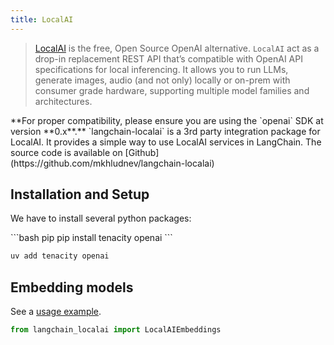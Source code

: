 ```yaml
---
title: LocalAI
---
```


>[LocalAI](https://localai.io/) is the free, Open Source OpenAI alternative.
> `LocalAI` act as a drop-in replacement REST API that’s compatible with OpenAI API
> specifications for local inferencing. It allows you to run LLMs, generate images,
> audio (and not only) locally or on-prem with consumer grade hardware,
> supporting multiple model families and architectures.

<Warning>
**For proper compatibility, please ensure you are using the `openai` SDK at version **0.x**.**
</Warning>

<Info>
`langchain-localai` is a 3rd party integration package for LocalAI. It provides a simple way to use LocalAI services in LangChain.
The source code is available on [Github](https://github.com/mkhludnev/langchain-localai)
</Info>

## Installation and Setup

We have to install several python packages:

<CodeGroup>
```bash pip
pip install tenacity openai
```

```bash uv
uv add tenacity openai
```
</CodeGroup>


## Embedding models

See a [usage example](/oss/python/integrations/text_embedding/localai).

```python
from langchain_localai import LocalAIEmbeddings
```
